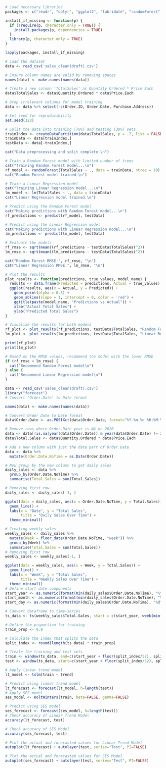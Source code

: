 ```{r}
# Load necessary libraries
packages <- c("readr", "dplyr", "ggplot2", "lubridate", "randomForest", "caret", "xgboost", "tidyr", "forecast")

install_if_missing <- function(p) {
  if (!require(p, character.only = TRUE)) {
    install.packages(p, dependencies = TRUE)
  }
  library(p, character.only = TRUE)
}

lapply(packages, install_if_missing)

# Load the dataset
data <- read_csv('sales_clean(draft).csv')

# Ensure column names are valid by removing spaces
names(data) <- make.names(names(data))

# Create a new column 'TotalSales' as Quantity Ordered * Price Each
data$TotalSales <- data$Quantity.Ordered * data$Price.Each

# Drop irrelevant columns for model training
data <- data %>% select(-c(Order.ID, Order.Date, Purchase.Address))

# Set seed for reproducibility
set.seed(123)

# Split the data into training (70%) and testing (30%) sets
trainIndex <- createDataPartition(data$TotalSales, p = .7, list = FALSE, times = 1)
trainData <- data[trainIndex,]
testData <- data[-trainIndex,]

cat("Data preprocessing and split complete.\n")

# Train a Random Forest model with limited number of trees
cat("Training Random Forest model...\n")
rf_model <- randomForest(TotalSales ~ ., data = trainData, ntree = 10)
cat("Random Forest model trained.\n")

# Train a Linear Regression model
cat("Training Linear Regression model...\n")
lm_model <- lm(TotalSales ~ ., data = trainData)
cat("Linear Regression model trained.\n")

# Predict using the Random Forest model
cat("Making predictions with Random Forest model...\n")
rf_predictions <- predict(rf_model, testData)

# Predict using the Linear Regression model
cat("Making predictions with Linear Regression model...\n")
lm_predictions <- predict(lm_model, testData)

# Evaluate the models
rf_rmse <- sqrt(mean((rf_predictions - testData$TotalSales)^2))
lm_rmse <- sqrt(mean((lm_predictions - testData$TotalSales)^2))

cat("Random Forest RMSE:", rf_rmse, "\n")
cat("Linear Regression RMSE:", lm_rmse, "\n")

# Plot the results
plot_results <- function(predictions, true_values, model_name) {
  results <- data.frame(Predicted = predictions, Actual = true_values)
  ggplot(results, aes(x = Actual, y = Predicted)) +
    geom_point(alpha = 0.5) +
    geom_abline(slope = 1, intercept = 0, color = 'red') +
    ggtitle(paste(model_name, "Predictions vs Actual")) +
    xlab("Actual Total Sales") +
    ylab("Predicted Total Sales")
}

# Visualize the results for both models
rf_plot <- plot_results(rf_predictions, testData$TotalSales, "Random Forest")
lm_plot <- plot_results(lm_predictions, testData$TotalSales, "Linear Regression")

print(rf_plot)
print(lm_plot)

# Based on the RMSE values, recommend the model with the lower RMSE
if (rf_rmse < lm_rmse) {
  cat("Recommend Random Forest model\n")
} else {
  cat("Recommend Linear Regression model\n")
}
```
```{r}
data <- read_csv('sales_clean(draft).csv')
library("forecast") 
# Convert 'Order.Date' to Date format

names(data) <- make.names(names(data))

# Convert Order Date to Date format
data$Order.Date <- as.POSIXct(data$Order.Date, format="%Y-%m-%d %H:%M:%S")

# Remove rows where Order.Date year is NA or 2020
data <- data[!is.na(year(data$Order.Date)) & year(data$Order.Date) != 2020, ]
data$Total.Sales <- data$Quantity.Ordered * data$Price.Each

# Add a new column with just the date part of Order.Date
data <- data %>%
  mutate(Order.Date.NoTime = as.Date(Order.Date))

# Now group by the new column to get daily sales
daily_sales <- data %>%
  group_by(Order.Date.NoTime) %>%
  summarise(Total.Sales = sum(Total.Sales))

# Removing first row
daily_sales <- daily_sales[-1, ]

ggplot(data = daily_sales, aes(x = Order.Date.NoTime, y = Total.Sales)) +
  geom_line() +
  labs(x = "Date", y = "Total Sales", 
       title = "Daily Sales Over Time") +
  theme_minimal()

# Creating weekly sales
weekly_sales <- daily_sales %>%
  mutate(Week = floor_date(Order.Date.NoTime, "week")) %>%
  group_by(Week) %>%
  summarise(Total.Sales = sum(Total.Sales))
# Removing first row
weekly_sales <- weekly_sales[-1, ]

ggplot(data = weekly_sales, aes(x = Week, y = Total.Sales)) +
  geom_line() +
  labs(x = "Week", y = "Total Sales", 
       title = "Weekly Sales Over Time") +
  theme_minimal()
# Define start date components
start_year <- as.numeric(format(min(daily_sales$Order.Date.NoTime), "%Y"))
start_month <- as.numeric(format(min(daily_sales$Order.Date.NoTime), "%m"))
start_day <- as.numeric(format(min(daily_sales$Order.Date.NoTime), "%d"))

# Convert dataframe to time-series
ts_data <- ts(weekly_sales$Total.Sales, start = c(start_year, week(min(weekly_sales$Week))), frequency = 52)

# Define the proportion for training
train_prop <- 0.8

# Calculate the index that splits the data
split_index <- round(length(ts_data) * train_prop)

# Create the training and test sets
train <- window(ts_data, end=c(start_year + floor(split_index/52), split_index %% 52))
test <- window(ts_data, start=c(start_year + floor(split_index/52), split_index %% 52))

# Apply linear trend model
lt_model <- tslm(train ~ trend)

# Predict using linear trend model
lt_forecast <- forecast(lt_model, h=length(test))
# Apply SES model
ses_model <- HoltWinters(train, beta=FALSE, gamma=FALSE)

# Predict using SES model
ses_forecast <- forecast(ses_model, h=length(test))
# Check accuracy of Linear Trend Model
accuracy(lt_forecast, test)

# Check accuracy of SES Model
accuracy(ses_forecast, test)

# Plot the actual and forecasted values for Linear Trend Model
autoplot(lt_forecast) + autolayer(test, series="Test", PI=FALSE)

# Plot the actual and forecasted values for SES Model
autoplot(ses_forecast) + autolayer(test, series="Test", PI=FALSE)


```

